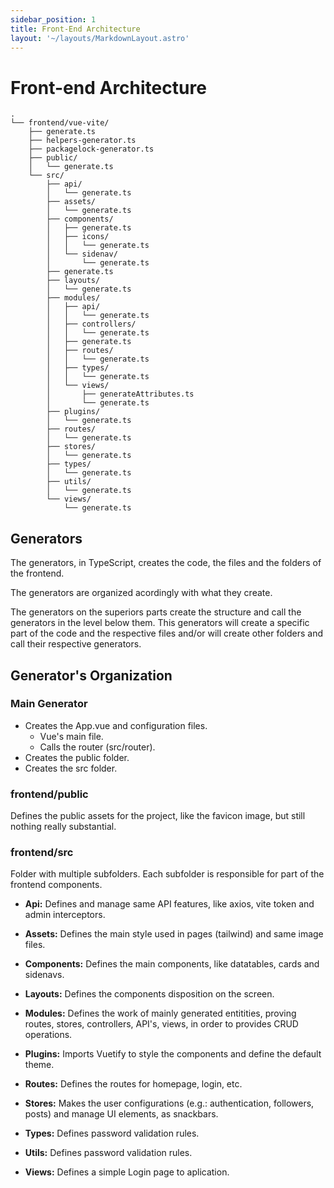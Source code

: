 ```yaml
---
sidebar_position: 1
title: Front-End Architecture
layout: '~/layouts/MarkdownLayout.astro'
---
```

# Front-end Architecture

```
.
└── frontend/vue-vite/
    ├── generate.ts
    ├── helpers-generator.ts
    ├── packagelock-generator.ts
    ├── public/
    │   └── generate.ts
    └── src/
        ├── api/
        │   └── generate.ts
        ├── assets/
        │   └── generate.ts
        ├── components/
        │   ├── generate.ts
        │   ├── icons/
        │   │   └── generate.ts
        │   └── sidenav/
        │       └── generate.ts
        ├── generate.ts
        ├── layouts/
        │   └── generate.ts
        ├── modules/
        │   ├── api/
        │   │   └── generate.ts
        │   ├── controllers/
        │   │   └── generate.ts
        │   ├── generate.ts
        │   ├── routes/
        │   │   └── generate.ts
        │   ├── types/
        │   │   └── generate.ts
        │   └── views/
        │       ├── generateAttributes.ts
        │       └── generate.ts
        ├── plugins/
        │   └── generate.ts
        ├── routes/
        │   └── generate.ts
        ├── stores/
        │   └── generate.ts
        ├── types/
        │   └── generate.ts
        ├── utils/
        │   └── generate.ts
        └── views/
            └── generate.ts
```
## Generators
The generators, in TypeScript, creates the code, the files and the folders of the frontend.

The generators are organized acordingly with what they create.

The generators on the superiors parts create the structure and call the generators in the level below them. This generators will create a specific part of the code and the respective files and/or will create other folders and call their respective generators.

## Generator's Organization
### Main Generator
- Creates the App.vue and configuration files.
    - Vue's main file.
    - Calls the router (src/router).
- Creates the public folder.
- Creates the src folder.

### frontend/public
Defines the public assets for the project, like the favicon image, but still nothing really substantial.

### frontend/src
Folder with multiple subfolders.
Each subfolder is responsible for part of the frontend components.


- **Api:** Defines and manage same API features, like axios, vite token and admin interceptors.

- **Assets:** Defines the main style used in pages (tailwind) and same image files.

- **Components:** Defines the main components, like datatables, cards and sidenavs.

- **Layouts:** Defines the components disposition on the screen.

- **Modules:** Defines the work of mainly generated entitities, proving routes, stores, controllers, API's, views, in order to provides CRUD operations.

- **Plugins:** Imports Vuetify to style the components and define the default theme.

- **Routes:** Defines the routes for homepage, login, etc.

- **Stores:** Makes the user configurations (e.g.: authentication, followers, posts) and manage UI elements, as snackbars.

- **Types:** Defines password validation rules.

- **Utils:** Defines password validation rules.

- **Views:** Defines a simple Login page to aplication.